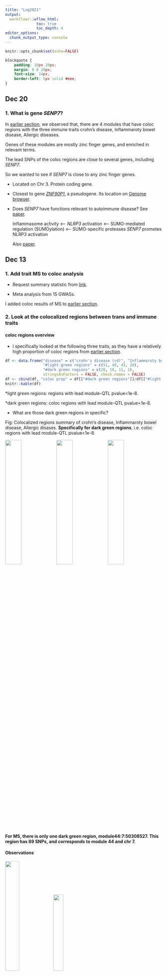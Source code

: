 ```yaml
---
title: "Log2021"
output:
  workflowr::wflow_html:
              toc: true
              toc_depth: 4
editor_options:
  chunk_output_type: console
---
```


```r
knitr::opts_chunk$set(echo=FALSE)
```

```css
blockquote {
    padding: 10px 20px;
    margin: 0 0 20px;
    font-size: 14px;
    border-left: 5px solid #eee;
}
```

## Dec 20

### 1. What is gene *SENP7*?{#what_is_gene_SENP7}

In [earlier section](#coloc-region-between-module-and-immune-trait), we observed that, there are 4 modules that have coloc regions with the three immune traits crohn's disease, Inflammaroty bowel disease, Allergic diseases.

Genes of these modules are mostly zinc finger genes, and enriched in relevant terms.

The lead SNPs of the coloc regions are close to several genes, including *SENP7*.

So we wanted to see if *SENP7* is close to any zinc finger genes.

-   Located on Chr 3. Protein coding gene.

-   Closest to gene [*ZNF90P1*](https://www.ncbi.nlm.nih.gov/gene/?term=ZNF90P1), a pseudogene. Its location on [Genome browser](https://genome.ucsc.edu/cgi-bin/hgTracks?db=hg19&lastVirtModeType=default&lastVirtModeExtraState=&virtModeType=default&virtMode=0&nonVirtPosition=&position=chr3%3A101043118%2D101232085&hgsid=1242828115_b2ZR5XmJBYJAa0EEIja9ez9peZeK).

-   Does *SENP7* have functions relevant to autoimmune disease? See [paper](https://www.nature.com/articles/s41467-018-05321-2).

    Inflammasome activity \<-- *NLRP3* activation \<-- SUMO-mediated regulation (SUMOylation) \<-- SUMO-specific proteases *SENP7* promotes NLRP3 activation

    Also [paper](https://www.cell.com/cell-reports/pdf/S2211-1247(19)31499-8.pdf).

## Dec 13

### 1. Add trait MS to coloc analysis

-   Request summary statistic from [link](https://imsgc.net/).

-   Meta analysis from 15 GWASs.

I added coloc results of MS to [earlier section](#Proportion-of-colocalized-regions-for-immune-traits).

### 2. Look at the colocalized regions between trans and immune traits {#coloc-region-between-module-and-immune-trait}

#### coloc regions overview

-   I specifically looked at the following three traits, as they have a relatively high proportion of coloc regions from [earlier section](#Proportion-of-colocalized-regions-for-immune-traits).

```r
df <- data.frame("disease" = c("crohn's disease (cd)", "Inflammaroty bowel disease (ibd)", "Allergy", "MS"),
                 "#light green regions" = c(51, 48, 43, 20),
                 "#dark green regions" = c(20, 18, 11, 1),
                 stringsAsFactors = FALSE, check.names = FALSE)
df <- cbind(df, "coloc prop" = df[["#dark green regions"]]/df[["#light green regions"]] )
knitr::kable(df)
```


\*light green regions: regions with lead module-QTL pvalue\<1e-8.

\*dark green regions: coloc regions with lead module-QTL pvalue\<1e-8.

-   What are those dark green regions in specific?

Fig: Colocalized regions summary of crohn's disease, Inflammaroty bowel disease, Allergic disases. **Specifically for dark green regions**, i.e. coloc regions with lead module-QTL pvalue\<1e-8.

![](asset/1213_cd.coloc.Pval.region.summary.png){width="32%"} ![](asset/1213_ibd.coloc.Pval.region.summary.png){width="32%"} ![](asset/1213_Allergy.coloc.Pval.region.summary.png){width="32%"}

**For MS, there is only one dark green region, module44:7:50308527. This region has 69 SNPs, and corresponds to module 44 and chr 7.**


#### Observations

![](asset/1213_cd_ibd_Allergy_coloc_info.png){width="30%"} ![](asset/1213_cd_ibd_Allergy_coloc_region_overlap.png){width="25%"}

-   These three traits share very similar coloc regions.

    See the above venn diagram. The coloc regions of three traits are largely overlapped.

```r
df <- data.frame("module" = paste0("module", c(25, 51, 153, 156, 44)),
                 "#Genes" = c(123, 61, 15, 13, 70),
                 "Enrichment" = c("some genes are ZNF* genes", "almost all genes are ZNF* genes", "no genes are ZNF* genes", "12 genes are ZNF* genes", "no genes are ZNF* genes"),
                 stringsAsFactors = FALSE, check.names = FALSE)
knitr::kable(df)
```

(Note: I added module44 on the above table, but not for the below module enrichment.)

-   Module enrichment, relevant to immune?

    -   See [enrichment results here](https://biit.cs.ut.ee/gplink/l/VQIAZG_ZQT).

    -   See [g:profiler enrichment overview](asset/1213_cd_ibd_Allergy_coloc_module_enrich.png).

    -   See [g:profiler enrichment query file](asset/1213_cd_ibd_Allergy_coloc_module_gprofiler_query.txt).

    -   See [David enrichment query file and gene descriptions](asset/1213_cd_ibd_Allergy_coloc_module_david_query.xlsx).

    **Question: These four modules contain many zinc finger genes.**
    
    - **For MS, module 44's contained genes and enrichment result see [here](https://biit.cs.ut.ee/gplink/l/t6CyzBjcS9).**


-   SNP variants

    -   cis-genes?

    For the 20 lead SNPs, they are, Intron Variant of gene *SENP7*, *IMPG2*, *CEP97*, Non Coding Transcript Variant/2KB Upstream Variant of gene *SENP7*, or 500B Downstream Variant of gene *FAM172BP*.
    
    - **For MS, cis- genes?**
    
      The lead SNP of region module44:7:50308527 is close to gene [*IKZF1*](https://genome.ucsc.edu/cgi-bin/hgTracks?db=hg19&lastVirtModeType=default&lastVirtModeExtraState=&virtModeType=default&virtMode=0&nonVirtPosition=&position=chr7%3A50295000%2D50472798&hgsid=1260587557_latSAw7QoV0gBDVTJRA2kKabpth8).


## Nov 29, Dec 06

### 0. out 130 regions, % of colocalization

I updated it to [earlier section](#coloc-between-cis--and-trans--signals) -> `Observations` -> `Distribution of coloc regions`.

### 1. Other blood related traits: immune diseases

Traits refer to [Paper](https://genomebiology.biomedcentral.com/articles/10.1186/s13059-021-02334-x#MOESM1).

72 GWAS of immune-related and non-immune traits.

> We compiled a set of 72 well-powered GWAS, including 14 for autoimmune diseases (11 unique disease types), 36 blood traits, and 22 other traits (Additional File 1: Table S4),

> 72 publicly available GWAS summary statistics for 11 autoimmune diseases (14 studies).

#### 14 autoimmune diseases overview

See [file](../docs/asset/1129_72_traits_GWAS.xlsx).

-   There are 14 studies (datasets) for 11 immune diseases.

-   For two studies (MS, ApD), the summary stat is only available upon request. (Update: we have requested sum stat for MS and added its coloc results here.)

-   For one study (sle), the previous dataset is no longer available. So I downloaded the updated version (meta- v.s. EUR-).

-   **Many studies meta-analyze multiple datasets**

    -   Use meta sum stat for coloc?
    -   Use meta sample sizes of cases and controls?

#### coloc proportion {#Proportion-of-colocalized-regions-for-immune-traits}

The following figure is similar to [earlier section](#Proportion-of-colocalized-regions-for-29-blood-related-UKBB-traits), which gives regions and proportions of coloc regions.

```r
knitr::include_graphics(c("asset/1129_all.traits.coloc.region.summary.png"), error = FALSE)
```

For a specific trait, the coloc regions' summary and visualization are in folder `/scratch/midway2/liliw1/coloc/pmid*_*/plot`.

#### Observations

-   These 11 immune diseases generally have less blue regions (GWAS regions with minimum QTL $p>10^{-5}$).

-   Also less green regions (regions with very small module-QTL pvalues).

-   Also lower proportion of coloc regions, out of blue and green regions. 8 diseases have 0 coloc regions.

-   Due to meta-analysis? Cell type complexity?

### 2. MR under assumption of $\text{var}{\beta}$ (on slack)

#### Procedure

For MR R package and code tutorial, see [earlier section](#Mendelian-Randomization-MR-among-SNPs-module-trait).

Basically, we will need $\beta$, $\text{se}({\beta})$ for both module-QTLs and GWAS-QTLs. However, we don't have estiamted $\beta$ for module-QTLs. What we have is just $p$.

Therefore, on slack, assumptions to make TwoSampleMR work,

-   (Strong assumption) set $\beta=z$, $\text{se}({\beta})=1$.

-   (Strong assumption) Since we only have $p$, we will only have absolute zscores. So one way to deal with this is to assume $\beta_{SNP-module}$ and $\beta_{SNP-GWAS}$ have the same sign (+), so that we only consider the consistency of effect magnitude.

-   We look at each trans-eQTL region separately, rather than combine all trans-eQTL regions for a module, as what we do here is "like mediation analysis, SNP affect trait through this gene module", "rather than to infer if the module is causal for the trait, the causality between module and trait".

#### Results

Here I take trait 30090 (platelet crit) for an example.

MR result in figure `pheno30090.region.mr.png`.

#### Observations

-   $\beta_{SNP-module}$ is much larger than $\beta_{SNP-GWAS}$.

-   Insufficient (1) or only a few (mostly 2, a few 3) independent SNPs (IV) used for MR, as we consider one region each time and the region is quite short (100k).

## Nov 23

### 1. Are the dark green signals eQTLGen signals?

#### Procedure

-   Check those dark green signals (colocalized regions): region lead SNP's module-QTL $p<10^{-8}$, $\text{PP4} > 0.75$, and $\text{#SNPs in region} \ge 5$.

-   eQTLGen SNPs, cis- & trans- signals.

#### Observations

-   trans-

    #all regions for all traits: 551 .\
    #unique regions: 105 .\
    #unique lead SNPs: 74 .\
    Out of 74 unique lead SNPs, 9 are included in eQTLGen trans- SNPs.\
    Out of 9 SNPs, 9 are eQTLGen trans- signals.

-   cis-

    #all regions for all traits: 551 .\
    #unique regions: 105 .\
    #unique lead SNPs: 74 .\
    Out of 74 unique lead SNPs, 65 are included in eQTLGen cis- SNPs.\
    Out of 65 SNPs, 61 are eQTLGen cis- signals.\

-   trans- & cis-

    Out of 74 unique lead SNPs, 65 are included in eQTLGen SNPs.\
    Out of 65 SNPs, 63 are eQTLGen cis- or trans- signals.

### 2. Look at module 15

We wanted to look at module15, because in [earlier section](#Enrichment-of-colocalized-regions), we found that module15 correspond to multiple regions extensively colocalized with multiple ukbb traits, but we didn't find any enrichment of the genes in module15.

-   coloc region & traits

    See [file](../data/module15.coloc.traits.txt) for detailed traits and regions.

```r
df <- read.delim("./data/module15.coloc.traits.snp.summary.txt",
                 row.names = NULL, check.names = FALSE)
knitr::kable(df[, !colnames(df) %in% c("Module", "Chr", "Pos")],
             caption = "The colocalization between the module and traits are from the following regions (marked by lead SNPs):")
```

```r
df <- read.delim("./data/module15.coloc.traits.txt",
                 row.names = NULL, check.names = FALSE)
knitr::kable(table(df[!duplicated(df$Phenocode), "GWAS Group"]),
             col.names = c("GWAS Group", "#traits"),
             caption = "The coloc traits are from the follwing trait groups, mostly `Red blood cells`. (bc we have more Red blood cells traits?)")
```

-   module15

    191 genes. [Enrichment in g:profiler](https://biit.cs.ut.ee/gplink/l/4H3dKiAaRm)

??? genes: number, enrichment in David

### 3. Look at module 4

We wanted to look at module4, because in [earlier section](#Enrichment-of-colocalized-regions), we found that module4 correspond to multiple regions extensively colocalized with multiple ukbb traits.

-   coloc region & traits

    See [file](../data/module4.coloc.traits.txt) for detailed traits and regions.

```r
df <- read.delim("./data/module4.coloc.traits.snp.summary.txt",
                 row.names = NULL, check.names = FALSE)
knitr::kable(df[, !colnames(df) %in% c("Module", "Chr", "Pos")],
             caption = "The colocalization between the module and traits are from the following regions (marked by lead SNPs):")
```

```r
df <- read.delim("./data/module4.coloc.traits.txt",
                 row.names = NULL, check.names = FALSE)

knitr::kable(table(df[!duplicated(df$Phenocode), "GWAS Group"]),
             col.names = c("GWAS Group", "#traits"),
             caption = "The coloc traits are from the follwing trait groups, mostly `Red blood cells`")
```

### 4. coloc between cis- and trans- signals {#coloc-between-cis--and-trans--signals}

#### Procedure

-   130 regions, based on module-QTLs. With region lead SNP's module-QTL $p<10^{-8}$ and with at least one cis- gene.

-   I will test colocalization between module and a gene, if the genes' 500k flanking region have (>5) overlapped SNPs with the module region.

-   Update the region by the overlapped SNPs of both module-QTLs and gene eQTLs.

-   Exclude the region if the minimum eQTL $p>10^{-5}$.

#### Basics

130 regions. With region lead SNP's module-QTL $p<10^{-8}$ and with at least one cis- gene.

```r
knitr::include_graphics(c("asset/1123_region.cis.gene.png"), error = FALSE)
```

#### Observations

-   As a result, there are 429 (region, module, gene) sets remained.

-   Out of which, 89 regions are colocalized (PP.H4.abf > 0.75).

-   Distribution of coloc regions

```r
knitr::include_graphics(c("asset/1123_cis_coloc.region.summary.png"), error = FALSE)
```

```r
knitr::include_graphics(c("asset/1123_fig_bar_prop_cis.png"), error = FALSE)
```

**Note**: Here there are 120 regions instead of 130 regions, because I excluded the cis- gene regions with $min(p)>10^{-5}$ before I do the coloc.

-   Colocalized region visualization

![](asset/1123_1.reg.module25:3:101011537.gene.SENP7.reg.coloc.png){width="45%"} ![](asset/1123_2.reg.module66:12:54685880.gene.NFE2.reg.coloc.png){width="45%"}

## Nov 15

### 1. Proportion of colocalized regions for 29 blood related UKBB traits {#Proportion-of-colocalized-regions-for-29-blood-related-UKBB-traits}

#### Procedure

-   Aim: to see how many regions have shared signals for both trait and module. (PP4 > 0.75)

-   I consider two types of regions:

    1.  One type as stated at last week. Based on module-QTLs and GWAS-QTLs with $p<10^{-5}$.
    2.  Among the above regions, only use regions whose lead SNPs are module-QTLs signals. (Note, here I used the threshold $p<10^{-8}$, as I don't have module-signals based on empirical null FDR correction yet.)

-   Colocalized regions

    Defined as regions with $\text{PP4} > 0.75$ and $\text{#SNPs in region} \ge 5$.

#### Results

```r
knitr::include_graphics(c("asset/1115_all.traits.coloc.region.summary.png"), error = FALSE)
```

-   This figure gives (1) the number of regions at the upper panel, (2) proportion of colocalized regions at the lower panel.

-   Blue is for the frist type of regions. Green is for the second type of reigons, based on module-QTL signals.

-   Dark color is for the colocalized regions, while light color is for the base regions.

### 2. Enrichment of colocalized regions {#enrichment-of-colocalized-regions}

#### Procedure

-   colocalized regions: region lead SNP's module-QTL $p<10^{-8}$, $\text{PP4} > 0.75$, and $\text{#SNPs in region} \ge 5$.

-   Look at the enrichment of these colocalized regions, and the relationship with the corresponding trait.

#### Results

```r
knitr::include_graphics(c("asset/1115_traits.module.coloc.region.png"), error = FALSE)
```

-   The above figure shows, what are the modules that have colocalized regions with a trait.

-   Similar traits should have similar colocalized module patterns.

```r
df <- data.frame("Phenocode" = c(30000, 30140, 30200, 30300),
                 "Trait Abbreviation" = c("WBC", "NEUT", "NEUT_P", "HLSR"),
                 "Trait" = c("White blood cell count", "Neutrophill count", "Neutrophill percentage", "High light scatter reticulocyte count"),
                 "g:Profiler" = c("https://biit.cs.ut.ee/gplink/l/jWgRmfj9SM", "https://biit.cs.ut.ee/gplink/l/Hs8Nsb99QV", "https://biit.cs.ut.ee/gplink/l/NKfAXoO9Sp", "https://biit.cs.ut.ee/gplink/l/VJWuuEEzTF"),
                 stringsAsFactors = FALSE, check.names = FALSE)
knitr::kable(df)
```

-   This table gives the enrichment of the module genes for each trait.

-   "module4" enriched in platelet activation. Many traits among these 29 blood-related traits are colocalized with "module4".

-   Although "module15" is extensively colocalized with many traits, it's not enriched in any pathway.

### 3. Mendelian Randomization (MR) among SNPs, module, trait {#Mendelian-Randomization-MR-among-SNPs-module-trait}

-   Use R package [TwoSampleMR](https://mrcieu.github.io/TwoSampleMR/#installation).

-   **Problem**: no $\beta, \text{se}(\beta)$ for module as exposure. Exposure file requirements see [here](https://mrcieu.github.io/TwoSampleMR/articles/exposure.html).

-   Use [SMR](https://www.nature.com/articles/ng.3538#Sec11)? No. As SMR is also $\beta, \text{se}(\beta)$ based. In addition to that, it only uses one SNP as instrument variable.

    -   SMR only uses one SNP as instrument variable. "top associated cis-eQTL".
    -   Distinguishing pleiotropy from linkage; test for pleiotropic association.

-   How people do MR? [Paper-Yanyu](https://www.medrxiv.org/content/10.1101/2021.06.01.21258159v1.full-text)

    1.  the instrument variants were selected using LD clumping function (ld_clump) in the R package ieugwasr

> We used the EUR super-population in 1000 Genomes data (1000 Genomes Project Consortium, 2015) as the LD reference panel and the data was downloaded from <http://fileserve.mrcieu.ac.uk/ld/1kg.v3.tgz>. The LD clumping parameters were clump_kb = 10000 and clump_r2 = 0.001. The p-value parameter (clump_p) in the LD clumping was 10−5 for IDP GWAS and 5 × 10−8 for phenotype GWAS, which gave approximately independent and significant variant instruments.

2.  The MR analysis was performed using the R package TwoSampleMR

> reported the MR results using three MR methods: i) inverse variance weighted MR (Burgess et al., 2013); ii) median-based estimator: weighted median (Bowden et al., 2016); iii) MR Egger analysis (Bowden et al., 2015), which corresponds to mr_ivw, mr_weighted_median, and mr_egger_regression in TwoSampleMR.

3.  further reported a meta-analyzed p-value summarizing the results of the three MR tests being performed

> The meta-analysis is based on an extension of ACAT method (Liu et al., 2019) that takes into account the direction of the effects.

## Nov 08

### Some statistics

-   Out of 6,203,169 SNPs in DGN, 6,133,791 (\~98.88%) are also included in UKBB GWAS SNPs, 69,378 snps are missed.

-   ~~Among 6,133,791 overlapped SNPs, 5,753,809 (\~93.81%) are [`high_quality`](https://pan.ukbb.broadinstitute.org/docs/per-phenotype-files) variants.~~

### coloc procedure

-   To do coloc, I compare the pvalues of SNPs within a specific region from each module in DGN and a GWAS trait.

    -   For DGN, I use the pvalues from the procedure where I didn't filter genes based on mappability. There are 166 modules.

    -   For GWAS, I use the summary statistics of EUR population.

-   Define Regions

    I define coloc regions based on DGN pvalues. For a module, I first sort the pvalues and pick the SNP with the smallest p. Then collect the SNPs in flanking regions within **100kb**. These SNPs consist of the first region. Then use the second smallest p and define a second region out of the remaining SNPs. I only consider the regions within which at least one SNP has \*\* $p<1e-5$ \*\*.

-   SNP filtering

    Based on the above preliminary regions, I updated the regions based on the following criterias:

    -   Remove SNPs not included in GWAS.
    -   Remove SNPs without rsid.
    -   Remove SNPs with low_confidence, no high_quality.
    -   Remove duplicated SNPs.
    -   Remove the regions within which all SNPs have GWAS \*\* $p>1e-5$ \*\*.
    -   Remove SNPs with GWAS $se(\beta)=0$, for `coloc` purpose.

-   Do coloc

    -   Use the simple coloc, `coloc.abf`.
    -   A region with **PP4 > 0.75** is defined as being colocalized.

### Results

1.  Trait v.s. #regions v.s. #coloc regions

```r
df <- data.frame("UKBB trait id" = c(30080, 30090, 30100),
                 "Trait" = c("Platelet count", "Platelet crit", "Mean platelet volume"),
                 "#regions" = c(508, 506, 560),
                 "#coloc regions" = c(54, 85, 35),
                 stringsAsFactors = FALSE, check.names = FALSE)
knitr::kable(df)
```

2.  #SNPs in colocalized regions

```r
knitr::include_graphics(c("asset/1108_coloc.region.summary.png"), error = FALSE)
```

```r
knitr::include_graphics(c("asset/1108_pheno30090.coloc.region.summary.png"), error = FALSE)
```

```r
knitr::include_graphics(c("asset/1108_pheno30100.coloc.region.summary.png"), error = FALSE)
```

3.  Colocalized region visualization by [`locuscomparer`](https://github.com/boxiangliu/locuscomparer)

```r
knitr::include_graphics(c("asset/1108_pheno30080.module102:7:50427982.reg.coloc.png"), error = FALSE)
```

4.  [29 UKBB blood traits](https://www.biorxiv.org/content/10.1101/2021.04.07.438882v1.full)

> For our study, we examined 29 blood trait GWASs in the UK Biobank, including traits from platelets, red blood cells, white blood cells and reticulocytes (Table S1A).

## Nov 01

### Colocalization

#### enloc

[Paper](https://journals.plos.org/plosgenetics/article?id=10.1371/journal.pgen.1006646):

```r
knitr::include_graphics(c("asset/1101_enloc_theory.png"), error = FALSE)
```

[Code tutorial](https://github.com/xqwen/fastenloc/tree/master/tutorial):

```r
knitr::include_graphics(c("asset/1101_enloc_code_pipeline.png"), error = FALSE)
```

-   Need to provide "expression file" for the first fine-mapping. But we don't have this file in the case of a module being the "expression trait".

-   DAP can be applied to each LD block independently. [independent LD block](https://academic.oup.com/bioinformatics/article/32/2/283/1743626) provided a working recipe to segment the full genome based on the population-specific LD structures.

-   Example of using enloc for colocalization: [GTEx 2020](https://www.ncbi.nlm.nih.gov/pmc/articles/PMC7737656/). Used for "cis-QTL-GWAS colocalization: ENLOC."

```r
GTEx_enloc = "> To identify target genes and GWAS loci of interest, we performed cis colocalization analysis on 87 GWAS traits across 49 tissues. After extensive comparison of colocalization methods, we chose ENLOC [32] as our primary approach. The main factors leading to this decision were the need to account for allelic heterogeneity in expression/splicing traits (Fig. 2, fig. S10), and the high sensitivity of the methods to the prior on the enrichment of GWAS probability of causality given the cis-e/sQTL’s posterior inclusion probability (PIP).

> In short, ENLOC yields regional colocalization probabilities (rcp) for (GWAS region, trait, tissue, gene) or (GWAS region, trait, tissue, intron) tuples

> First, for protein-coding and lincRNA genes in the cis-eQTL analysis, the expression levels and genotypes in the cis-window were processed with DAPG [112].

We used individuals of European ancestry in the GTEx study and variants with MAF > 0.01 to generate eVariant enrichment estimates and variants’ posterior inclusion probabilities (PIP). The main motivation in using individuals of European ancestry was to match the LD structure as closely as possible to the ones from the GWAS studies (mostly European-based). Expression levels were corrected by the same covariates as in the main eVariant analysis.

Second, the imputed GWAS summary statistics were split into approximately LD-independent regions [46], with each region defining a GWAS locus. Lastly, ENLOC was run for all cis-eVariant regions and overlapping GWAS loci for each trait, yielding colocalization results for 12,662,634 (tissue, gene, GWAS locus, trait) tuples.


1. prepare probabilistic eQTL annotations generated from software package DAP-G.

DAP works well for small genomic regions harboring a handful of QTNs. This is typically the case in molecular QTL mapping, where candidate loci usually span no more than 2 Mb. When there are more QTNs (e.g., > 5) in a locus, the adaptive DAP exploration with high precision may become time consuming. In applications of GWAS, we essentially consider a single locus that spans the whole genome, and for a single trait, the number of independent association signals may range from hundreds to thousands.

fine-map cis-eQTLs.
"
```

#### coloc

[Paper-coloc single](https://journals.plos.org/plosgenetics/article?id=10.1371/journal.pgen.1004383), [Paper-coloc multiple](https://journals.plos.org/plosgenetics/article?id=10.1371/journal.pgen.1009440):

```r
knitr::include_graphics(c("asset/1101_coloc_theory.png"), error = FALSE)
```

[Code tutorial](https://chr1swallace.github.io/coloc/):

First, segment the whole genome. Then fine-map each traits by [`susieR`](https://stephenslab.github.io/susieR/articles/index.html), better than `coloc.abf` as it allows multiple causal variants. Finally, coloc.

```r
knitr::include_graphics(c("asset/1101_coloc_code_workflow.png"), error = FALSE)
```

-   Determine LD block? Independent LD block + small GWAS pvalue loci + small module pvalue loci

-   Example of using coloc for colocalization:

    -   [Mu & Li](https://genomebiology.biomedcentral.com/articles/10.1186/s13059-021-02334-x#Sec11)): `coloc` + default prior.
    -   [GTEx 2020](https://www.ncbi.nlm.nih.gov/pmc/articles/PMC7737656/): Used for "Colocalization of cis- and trans-QTLs.", `coloc` + default prior. In addition, used for "Colocalization of neutrophil ieQTLs and GWAS traits": `coloc` + `enloc` prior.

#### Ref

## Oct 25

### Pan UKBB website

See website [here](https://pan.ukbb.broadinstitute.org/).

Files website [here](https://pan.ukbb.broadinstitute.org/docs/technical-overview).

-   SNPs: 28,987,534 variants
-   Trait:
-   Population? meta? for ($\beta, \text{se}, p, \text{low_confidence}$)

#### Trait

-   `category`: A categorization of the phenotype

blood related traits:

1.  "Biological samples > Assay results > Blood assays > Blood count"

e.g. Platelet count, Monocyte percentage, el al

2.  "Biological samples > Assay results > Blood assays > Blood biochemistry"

e.g. HDL cholesterol, Rheumatoid factor, et al

3.  "UK Biobank Assessment Centre > Physical measures > Blood pressure"

4.  "Chapter III Diseases of the blood and blood-forming organs and certain disorders involving the immune mechanism ..."

e.g. anaemias, D57 Sickle-cell disorders, el al

-   `pheno_sex`: Use which one? "both_sexes", "females", "males"

-   `modifier`: `irnt` or `raw`?

#### Variants filtering

> summary statistics with low-confidence statistics removed and only considering high-quality variants.

-   `af`: allele frequency
-   `low_confidence`: criteria about allele count; includes some (non-exhaustive) basic quality control filters.
-   `high_quality`: A boolean corresponding to a high-quality variant based on these filters ... on "Files website".

## October 07, October 18

### MSigDB gene modules, incorporated with DGN genes

MSigDB hallmark gene sets have 50 clusters, consisting of 4383 genes. 3276 genes are included in 12132 DGN genes (without removing cross-mappable genes).

Run Trans-PCO on the MSigDB hallmark gene sets.

#### pvalues' distribution - qqplot

Marked modules with significant signals by eye. See figure [here](asset/1007_MSigDB_p_distribution.png).

#### Signals under empirical FDR

1.  signals summary, under FDR 0.05, 0.1

```r
df <- data.frame("FDR level" = c(0.05, 0.1),
                 "#signals" = c(808, 965),
                 "#unique signals" = c(321, 411),
                 "#independent signals" = c(23, 42),
                 stringsAsFactors = FALSE, check.names = FALSE)
knitr::kable(df)
```

cross-mapped genes in 50 gene sets? already removed cross-mapped reads?

2.  module (with annotation, size) v.s. chromosome signals

```r
knitr::include_graphics(c("asset/1018-num_signals_module_vs_chr_.png"), error = FALSE)
```

### STRING PPI interaction network, clustered by hierarchical clustering.

Out of 12132 DGN genes, 11911 genes in the data included in STRING PPI network. As a result of hierarchical clustering, 11911 genes consist of 198 modules, with module size ranging from 210 \~ 26.

Run Trans-PCO on these modules.

#### pvalues' distribution - qqplot

A selected set of modules.

Marked modules with significant signals by eye. See figure [here]().

### DGN_no_filter_on_mappability

Without removing genes with mappability issues.

#### pvalues' distribution - qqplot

## October 04

### Molecular Signatures Database

The [MSigDB](http://www.gsea-msigdb.org/gsea/msigdb/index.jsp) gene sets are divided into [9 major collections](http://www.gsea-msigdb.org/gsea/msigdb/collections.jsp): the hallmark gene sets, and C1 - C8 gene sets.

### Hallmark gene sets

> What? Hallmark gene sets summarize and represent specific well-defined biological states or processes and display coherent expression.

> How? These gene sets were generated by a computational methodology based on identifying gene set overlaps and retaining genes that display coordinate expression.

```r
knitr::include_graphics(c("asset/1004_hallmark_pipeline.jpeg"), error = FALSE)
```

See [paper here](https://www.ncbi.nlm.nih.gov/pmc/articles/PMC4707969/).

> pros? The hallmarks reduce noise and redundancy of the original overlapping gene sets, from which a hallmark is derived ('founder' sets).

Initial release. 50 hallmark gene sets. Comprise 4,022 original overlapping gene sets from 8,380 v4.0 MSigDB gene sets of collections C1 through C6.

```r
knitr::include_graphics(c("asset/1004_geneSet_size_h.all.v7.4.symbols.gmt.png"), error = FALSE)
```

Summary of the hallmark gene sets: name, process category, description, number of founder sets and number of genes it contains. [Table.](https://www.ncbi.nlm.nih.gov/pmc/articles/PMC4707969/table/T1/?report=objectonly)

```r
knitr::include_graphics(c("asset/1004_geneSet_overlap_h.all.v7.4.symbols.gmt.png"), error = FALSE)
```

## September 30

### STRING PPI networks + Hierarchical clustering

Question: Do the clusters make sense? Are the large clusters too loose or the small clusters too tight?

-   Large clusters too loose such that can be separated to a few smaller cluster?

I looked at the top two largest clusters: Module 1 with 214 genes, and Module 2 with 188 genes.

```r
knitr::include_graphics(c("asset/0930_stringPPI_large_module.png"), error = FALSE)
```

-   Small clusters too tight such that can be merged into less bigger cluster?

I looked at the last three smallest clusters: Module 194, 193, 192, with 23, 26, 26 genes, correspondingly.

```r
knitr::include_graphics(c("asset/0930_stringPPI_small_module.png"), error = FALSE)
```

## Septermber 23

### STRING PPI networks

#### Data

-   Protein network data downloaded from [here](https://www.string-db.org/cgi/download?sessionId=b0t6ChKtUCa8).

-   Out of 12132 DGN genes, 11911 genes in the data included in STRING network, with 3076398 edges.

#### Clustering

A [paper](https://academic.oup.com/bioinformatics/article/30/10/1343/266738) reviews [a list of PPI networks clustering methods](https://academic.oup.com/view-large/86243930).

> Clustering approaches to PPI networks can be broadly categorized as **topology-free** and **graph-based** ones. Topology-free approaches use traditional clustering techniques using notions of distance between proteins that do not take into account the topology of the network. Graph-based clustering approaches consider instead the topology of the network, and usually rely on specialized clustering techniques.

1.  MCODE & MCL

    Too many genes for MCODE, I waited 1h and there was no result coming out.

2.  Hierarchical clustering from clustermaker & R

    Hierarchical clustering in the Cytoscape plug-in, clustermaker, can't handle so many genes. So I tried to do hierarchical clustering in R.

    Specifically, I used the "PPI scores" between two genes as the similary measurement for computing distances. Those gene pairs without edges (no PPI interaction) have 0 scores and 1 distance. Genes with itself have 1 scores and 0 distance (diagonals of distance matrix). Then I used the `hclust` in R to construct the hierarchical tree, and the dynamic tree cut `cutreeDynamic` for branch cutting, as used in WGCNA.

    As a result, 11911 genes consist of 198 modules, with module size ranging from 210 \~ 26.

### HumanBase predicted tissue-specific interactions

#### Data

-   Blood tissue interactions downloaded from [here](https://hb.flatironinstitute.org/download).

#### Clustering

1.  functional module detection

2.  MCODE (graph-based clustering, since only have edge info)

## September 02, September 07, September 10

### Pre-filter cross-map genes before grouping genes into modules

Out of 10461 genes, (after filtering based on meta info, protain and lincRNA, low mappability), do additional gene filtering if genes have too many cross-map genes (e.g. use 1K as the threshold). 4314 genes are removed.

As a result, 6147 genes are remained and are grouped in 95 modules.

### Computation time

#### Problem

Last time, we ran into the problem that it is computational unfeasible if we want to run PCO without removing cross mappable genes in the previous step. See the illustration in the following figure.

There are two main steps that need long computational time. (1) For each SNP, remove genes from the module that are cross mappable with cis- genes of the SNP. (2) In this case, we would have module containing different genes for SNPs with different cis- genes, thus different $\Sigma$ and $\Sigma^O$. Therefore, tremendously increase the computational time.

#### Try solution 1: filtering SNPs instead

One of the possible solutions we mentioned is, instead of filtering genes for each SNP, we can try filtering SNPs and keeping the module unchanged. That being said, if a SNP has cis- genes cross mappable with any genes in the module, then this SNP is removed from the following PCO analysis.

In this way, there are two advantages. First, it's faster to filter SNPs than genes. Second, we will have same module for all remained SNPs, thus same $\Sigma$ and $\Sigma^O$.

So, next I check how many SNPs will be left after this filtering step.

```r
knitr::include_graphics(c("asset/0907_SNP_remain.png"), error = FALSE)
```

We can see, if we filter SNPs instead, over half of the genome will be removed from the p-value analysis. We could miss a lot of signals.

### Keep cross mappable genes in the filtering step

1.  Genes and modules containing cross mappable genes

+----------------------+-----------------------+
| All genes:           | 13634                 |
+----------------------+-----------------------+
| With meta:           | 12585                 |
+----------------------+-----------------------+
| Final use:           | 10461                 |
+----------------------+-----------------------+
| All removed:         | 3173                  |
+----------------------+-----------------------+
| including:           | -   meta: 1049        |
|                      | -   auto: 1           |
|                      | -   prote&linc: 453   |
|                      | -   low_map: 1798     |
|                      | -   cross_map: 0      |
+----------------------+-----------------------+
| Number of modules:   | 158                   |
+----------------------+-----------------------+

```r
knitr::include_graphics(c("asset/0902_plot_module_size.png", "asset/0902_plot_module_size_cross_within_module.png"), error = FALSE)
```

![](asset/0902_plot_module_size.png){width="30%"}![](asset/0902_plot_module_size_cross_within_module.png){width="30%"}

Figure. Module v.s. #Genes. Bar height for module size. Red/blue bar for #cross mappable genes for each module. Left for genes cross mappable with any genes. Right for genes cross mappable with genes within the same module.

2.  Run PCO with cross mappable genes

```r
knitr::include_graphics(c("asset/0902_PCO_keep_crossmap.jpeg"), error = FALSE)
```

Problem: Computational infeasible

-   In phase 1, for each SNP, filter out genes within the module that are cross mappable with any of its cis- genes. Not fast, as need to search pairs of (cis- gene, module gene) in the cross-mappability file with 23,727,385 cross-mappable gene pairs.

The code I use,

```r
if_cross <- sapply(cis_Genes[1:10], function(x){
  colSums(matrix(outer(x, module_Geneid, FUN = "paste", sep=";") %in% cross_map$V4 |
                   t(outer(module_Geneid, x, FUN = "paste", sep=";")) %in% cross_map$V4, ncol = length(module_Geneid)) ) == 0
} )
```

Time elapsed,

```r
knitr::include_graphics(c("asset/0902_time_cross_map.png"), error = FALSE)
```

```r
require(ggplot2)

Time = rep(NA, 10); Time[c(1, 2, 5, 10)] = c(3.551, 8.543, 22.114, 45.454)
df_time = data.frame("num_of_SNP" = c(1, 2, 5, 10),
                     "time" = c(3.551, 8.543, 22.114, 45.454),
                     check.names = FALSE, stringsAsFactors = FALSE)
ggplot(df_time, aes(x = num_of_SNP, y = time)) + 
  geom_point() +
  geom_line(linetype = "dashed") +
  labs(x = "Number of SNP", y = "time(s)" ) +
  theme_bw() + xlim(0, 10)
```

-   In phase 2, each SNP could correspond to modules with different gene combinations, thus diff. $\Sigma$ for with-in module correlation and $\Sigma^0$, which is the estimated correlation of six tests involved in PCO using 2000 simulations. Thus, computing $\Sigma^0$ for each SNP should take a long time.

## July 08

### How expression PCs affect the signals?

The following table gives the number of unique signals under various FDR levels for DGN regressing out expression PC as covariates ("DGN_wo_expPC") and keeping expression PCs ("DGN_with_expPC").

```r
df <- data.frame("FDR level" = c(0.05, 0.1),
                 "DGN_wo_expPC" = c(313, 512),
                 "DGN_wo_expPC_maxp" = as.character(c(1.9e-08, 6.5e-08)),
                 "DGN_with_expPC" = c(169, 225),
                 "DGN_with_expPC_maxp" = as.character(c(4.0e-09, 2.0e-08)),
                 "overlap" = c(125, 167),
                 "#*" = c(218, 303),
                 stringsAsFactors = FALSE, check.names = FALSE)
knitr::kable(df)
```

### Correlation between meta-ed gene zscores from eQTLGen

Check document [here](asset/0708-Correlation%20between%20meta-ed%20gene%20zscores%20from%20eQTLGen.pdf).

## July 06

### How Sigma $\hat{\Sigma}_{DGN_exp}$ and $\hat{\Sigma}_{nullz}$ affect PCO pvalues for DGN?

I inspected three modules. Check [here](asset/0706_Sigma_effect_on_PCO.pdf) for the comparison.

For individual and clearer figures, check [here](asset/0706_qqplot.effect.of.Sigma.on.PCO.pvalue.module1.png), [here](asset/0706_effect.of.Sigma.on.PCO.pvalue.module1.origp.png), [here](asset/0706_qqplot.effect.of.Sigma.on.PCO.pvalue.module20.png), [here](asset/0706_effect.of.Sigma.on.PCO.pvalue.module1.log10.png), [here](asset/0706_effect.of.Sigma.on.PCO.pvalue.module20.origp.png), [here](asset/0706_qqplot.effect.of.Sigma.on.PCO.pvalue.module73.png), [here](asset/0706_effect.of.Sigma.on.PCO.pvalue.module20.log10.png), [here](asset/0706_effect.of.Sigma.on.PCO.pvalue.module73.origp.png), [here](asset/0706_effect.of.Sigma.on.PCO.pvalue.module73.log10.png).

## June 29

### "Try using zscores to build sigma, plot of number of SNPs with low zscores"

1.  plot of number of SNPs with low zscores

In this section, I am going to check how the estimated Sigma $\hat{\Sigma}_{K}$ (correlation matrix of zscores/residule expression across genes) can affect PCO's pvalues. Use eQTLGen zscores. Consider two $\hat{\Sigma}$'s. (1) $\hat{\Sigma}_{DGN}$, computed by $cor(\tilde{Y}_{n \times K}^{DGN})$, where $\tilde{Y}$ is the residual expression data from DGN, n is sample size, K is gene module size. (2) $\hat{\Sigma}_{nullz}$, computed by $cor(\tilde{Z}_{m \times K}^{eQTLGen})$, where z is genome-wide independent null zscores from eQTLGen, m is the number of null SNPs (m is in fact much less than genome-wide, but should be sufficient?).

Since for each null SNP, we should have its zscores on all genes (or at least all genes in the module we consider), but eQTLGen doesn't provide zscores for all genome-wide SNPs (only disease-related variants for trans-eQTLs and close-to-gene variants for cis-eQTLs). Therefore, I will first extract the common SNPs for each module. Main steps include:

-   Combine the zscores of all the significant/non-significant gene-SNP pairs in both eQTLGen cis-eQTL and trans-eQTL results.

-   For each module, extract the common SNPs that have zscores available for all genes in the module.

-   For each module, further extract the common SNPs that are "NULL SNPs". A snp for a module is defined as a "null snp" if its z-scores for all genes in this module are below some z-score cutoff (i.e. all z-scores are small z's").

-   Among these common null SNPs, check how many of them are independent. (Use DGN genotype 'plink --indep-pairwise 50 5 0.2' ??? in this case, some SNPs not included in DGN are also considered as "independent. ref panel including all eQTLGen snps?)

```r
knitr::include_graphics(c("asset/0629_num_nullSNP.png"), error = FALSE)
```

Here I explain the above figure. x-axis is for each module (75), y-axis is for number of SNPs under various scenarios that can be used for computing $\hat{\Sigma}_{nullz}$. Color is for various z-scores cutoff for defining "NULL SNPs". The cutoff is pvalue of z. Smaller cutoff, more insignificant z. Point shape is for unique SNPs and independent SNPs. The barplot in the lower panel gives the number of genes in each module.

#### Observations

1.  For larger gene module, the common null SNPs (unique and independent) are fewer.

2.  The average number of the unique null SNPs is \~8000 (under pvalue of z > 0.001). The independent null SNPs is \~4000.

3.  Since we were particularly interested at eQTLGen's module1, (as all eQTLGen trans-variants are significant for module1,) next I will focus on module1. I use the 2282 independent null SNPs (under pvalue of z > 0.001) for module1 to calculate $\hat{\Sigma}_{nullz}(module1)$.

### Build Sigma $\hat{\Sigma}_{DGN}$ and $\hat{\Sigma}_{nullz}$ and check PCO pvalues.

eQTLGen's module1. Run PCO based on two Sigmas, $\hat{\Sigma}_{DGN}$ and $\hat{\Sigma}_{nullz}$ built on 2282 independent null SNPs. Calculate pvalues of 9918 SNPs across chromosomes.

```r
knitr::include_graphics(c("asset/0629_effect.of.Sigma.on.PCO.pvalue.module1.png"), error = FALSE)
```

In the above figure, x-axis is for snp across chromosomes, y-axis is for log(p) for the module1, color is for different $\hat{\Sigma}$, grey dashed line is the Bonferroni pvalue threshold (\~1e-8).

```r
knitr::include_graphics(c("asset/0629_qqplot.effect.of.Sigma.on.PCO.pvalue.module1.png"), error = FALSE)
```

The above figure gives QQ-plot for all pvalues across 22 chr's of module1.

#### Observations

1.  Using $\hat{\Sigma}_{nullz}$ gives larger PCO pvalues, than using $\hat{\Sigma}_{DGN}$. Number of signals decreases. Under Bonferroni pvalue threshold (\~1e-8), when using $\hat{\Sigma}_{nullz}$, there are 790 out of 9918 SNPs are significant, compared to 9794 significant SNPs using $\hat{\Sigma}_{DGN}$.

## June 25

### Replication of eQTLGen results in trans-PCO of eQTLGen summary stats?

I first give some data statistics here.

```r
res = data.frame("Dataset" = c("eQTGen", "eQTGen", "eQTLGen_trans-PCO", "eQTLGen_trans-PCO"),
                 "Method" = c("FDR<0.05", "filter", "qvalue", "Bonferroni"),
                 "#(gene, SNP)/(module, SNP)" = c(59786, 20394, 406729, 55634),
                 "#unique genes/modules" = c(6298, 1857, 75, 74),
                 "unique SNPs" = c(3853, 2469, 9918, 9915),
                 stringsAsFactors = FALSE, check.names = FALSE)
knitr::kable(res)
```

-   The eQTGen's original result [here](https://www.eqtlgen.org/trans-eqtls.html) gives 59786 (gene, trans-eQTL) pairs under FDR $<0.05$, corresponding to 6298 unique genes and 3853 unique SNPs.

-   After some filtering, to make sure the eQTGen trans-eQTLs and genes are included in out trans-PCO result using eQTLGen summary stats. **There are 20394 (gene, trans-eQTL) pairs left, corresponding to 1857 unique genes and 2469 unique SNPs.**

-   Orignal eQTLGen_trans-PCO result (under qvalue FDR correction): 406729 (module, trans-eQTL) pairs, corresponding to all 75 unique modules and 9918 unique SNPs.

-   Under Bonferroni correction (p\<6.721785e-08): **55634, 74, 9915**.

Next, I will check how eQTGen signals are replicated in eQTLGen_trans-PCO results (see bold text above). The basic idea is, for an eQTGen trans-eQTL, find its trans-target genes, then look at how these genes are distributed in each gene modules we used for eQTLGen_trans-PCO, and whether the corresponding (module, trans-eQTL) are identified by eQTLGen_trans-PCO. Specifically, I will check two things.

1.  For a trans-eQTL whose trans-target genes are included in one of our PCO module, is this (module, trans-eQTL) identified by eQTLGen_trans-PCO? (Power)

    Since in previous analysis, the intuition is PCO tends to pick modules where there are multiple trans-target genes for a SNP. Therefore, in the below figure, I picked out all the eQTGen trans-eQTLs that have >2 target genes and plotted them on x-axis. The target genes are distributed on the Y-axis for each PCO module. Number/color is for #target genes. These (module, SNP) pairs should be significant in eQTLGen_trans-PCO. I circled out (red) those (module, SNP) pairs that are missed by eQTLGen_trans-PCO. As a result, 11 (module, SNP) (11 unique SNPs) are missed.

```r
knitr::include_graphics(c("asset/0625_power.png"), error = FALSE)
```

Check [here](asset/0625_power.png) for clearer version.

2.  For a trans-eQTL whose trans-target genes are not included in any PCO modules (or only 1 or 2), is this (module, trans-eQTL) identified by eQTLGen_trans-PCO? (TIE)

    Similar plot, except Number/color is SNP with 0, 1, or 2 target genes in each module. These (module, SNP) pairs are less likely to be identified by eQTLGen_trans-PCO. Yet, I circled out (green) those (module, SNP) pairs that are still identified by eQTLGen_trans-PCO.

```r
knitr::include_graphics(c("asset/0625_TIE.png"), error = FALSE)
```

Check [here](asset/0625_TIE.png) for clearer version.

#### Observation

1.  Almost all eQTGen trans-eQTLs with >2 target genes and their corresponding module are identified by eQTLGen_trans-PCO. This may suggest a good power of eQTLGen_trans-PCO.

2.  However, the false positiva rate may be inflated, as a large amount of SNPs that has no target genes in the modules are also identified. (**Maybe although none of the genes in the module are target genes for the SNPs, the genes may be cross-mappable with the SNP's other traget genes that are filter out?**)

### How does zero values affect qvalue?

Short answer:

## June 14

### Why there are so many eQTLGen signals using PCO\_${\lambda<0.1}$?

Check the QQ-plot of the observed pvalues from eQTLGen using PCO\_${\lambda<0.1}$ (9918 unique SNPs, all eQTLGen variants) and PCO\_${\lambda<1}$ (909 unique SNPs).

```r
knitr::include_graphics("asset/0614_qqplot.p_obs.eQTLGen.png", error = FALSE)
```

## June 11

### Compare with truncated 'DGN_transeQTL_battle2014'

In this section, I removed trans-eGenes from Battle's result that are not included in our analysis for being cross-mappable or poorly mapped. I do this to makes sure univariate and multivariate are based on the same set of genes. I go through the same analysis as below.

-   Summary of the new version Battle trans-eQTL signals

After filter our some trans-eGenes, there are **157** (v.s. 736) significant (gene, SNP) pairs left, corresponding to 84 unique trans-eQTLs and 47 unique trans-eGenes.

```r
require(data.table)

Battle = fread("data/DGN_transeQTL_battle2014.txt", header = TRUE)
Us_sig = fread('data/DGN_PCO.lambda.01.LD.prun.in.chr.module.perm10.txt', header = FALSE, col.names = "sig")
meta = fread('data/DGN_PCO.lambda.01.gene.meta.txt', header = TRUE)

gene_us = meta[!meta$Remove, gene]
Battle = Battle[Battle$GENE_NAME %in% gene_us, ]

Battle_sig_sum = data.table("sig" = unique(Battle$snp))
Battle_sig_sum$N_transeGene = sapply(Battle_sig_sum$sig, function(x) {length(unique(Battle[Battle$snp %in% x, GENE_NAME]))})
Battle_sig_sum$if_transPCO = Battle_sig_sum$sig %in% Us_sig$sig
Battle_sig_sum$trans_eGene = sapply(Battle_sig_sum$sig, function(x) {paste0(unique(Battle[Battle$snp %in% x, GENE_NAME]), collapse = ";")})
Battle_sig_sum$num_included = sapply(strsplit(Battle_sig_sum[, trans_eGene], ";"), function(x) sum(!meta[match(x, meta$gene), Remove], na.rm = TRUE))
Battle_sig_sum = Battle_sig_sum[order(Battle_sig_sum$N_transeGene, decreasing = T), ]
```

The following is a a table of the number of trans-target genes of these 84 unique trans-eQTLs.

```r
table(Battle_sig_sum$N_transeGene)
```

We have identified 313 unique trans-eQTLs, among which 24 are also detected by Battle's univariate method. The above table gives which Battle's signals are replicated by trans-PCO.

Among 84 Battle's trans-eQTLs, 24 (\~28.57%) are also detected by trans-PCO. For 9 signals with more than one trans-target genes included in our analysis, all of them are detected by trans-PCO. Trans-PCO also detected other 15 signals with only one trans-target gene used in our analysis. For the other 60 univariate signals that are missed by trans-PCO, they have only one trans-target gene included in trans-PCO.

```r
Battle_sig_sum[, -'trans_eGene']
```

### Compare with 'DGN_transeQTL_battle2014'

-   Summary of Battle trans-eQTL signals

They gave 736 significant (gene, SNP) pairs, corresponding to 350 unique trans-eQTLs and 138 unique trans-eGenes.

```r
require(data.table)

Battle = fread("data/DGN_transeQTL_battle2014.txt", header = TRUE)
Us_sig = fread('data/DGN_PCO.lambda.01.LD.prun.in.chr.module.perm10.txt', header = FALSE, col.names = "sig")
meta = fread('data/DGN_PCO.lambda.01.gene.meta.txt', header = TRUE)

Battle_sig_sum = data.table("sig" = unique(Battle$snp))
Battle_sig_sum$N_transeGene = sapply(Battle_sig_sum$sig, function(x) {length(unique(Battle[Battle$snp %in% x, GENE_NAME]))})
Battle_sig_sum$if_transPCO = Battle_sig_sum$sig %in% Us_sig$sig
Battle_sig_sum$trans_eGene = sapply(Battle_sig_sum$sig, function(x) {paste0(unique(Battle[Battle$snp %in% x, GENE_NAME]), collapse = ";")})
Battle_sig_sum$num_included = sapply(strsplit(Battle_sig_sum[, trans_eGene], ";"), function(x) sum(!meta[match(x, meta$gene), Remove], na.rm = TRUE))
Battle_sig_sum = Battle_sig_sum[order(Battle_sig_sum$N_transeGene, decreasing = T), ]
```

The following is a a table of the number of trans-target genes of these 350 unique trans-eQTLs. We can see most of the trans-eQTLs have only 1 or 2 trans-target genes ($283+34=317, \approx 91\%$).

```r
table(Battle_sig_sum$N_transeGene)
```

Let's take a look at the trans-eQTLs with more than 2 target genes. We can see these trans-eQTLs are mainly located around the regions 3:56849749, 3:101043565, 7:50366637, 17:33875262.

```r
Battle_sig_sum[Battle_sig_sum$N_transeGene>2, -'trans_eGene']
```

-   As for our results from trans-PCO

We have identified 313 unique trans-eQTLs, among which 24 are also detected by Battle's univariate method. The above table gives which Battle's signals are replicated by trans-PCO.

Table of the number of target genes for replicated trans-eQTLs.

```r
table(Battle_sig_sum[Battle_sig_sum$if_transPCO, N_transeGene])
```

1.  Signals detected by univariate but missed by trans-PCO.

    Since trans-PCO tends to identify SNPs that have effects on multiple genes, I will focus on the univariate trans-eQTLs that correspond to multiple genes ($>2$). For this type of signals, there are 33 trans-eQTLs in total, among which 9 are detected by trans-PCO. For the rest of 24 missed trans-eQTLs, there are basically three types: (1) 21 near the region "3:101043565", (2) 1 at "7:50435777", (3) 2 at "17:33875262" and "17:33875262".

    (1) Even though the 20 missed trans-eQTLs correspond to multiple genes, ranging from 5 \~ 24, they are still missed by trans-PCO. So I checked their trans-target genes, and it turns out that all of the target genes are filtered out at the beginning of our analysis for being cross-mappable or poorly mapped.

    (2) As for the rest of three trans-eQTLs that are missed by trans-PCO, only one of their 3 trans-target genes are included in our analysis.

#### Take-aways

1.  Trans-PCO tends to be more likely to detect trans-eQTLs with effects on multiple target genes.

2.  Some signals could be missed at the step of filtering out genes.

## May 26

### Are trans-eQTLs cis-eQTLs?

Updated the way to define cis-eQTLs. Previously, cis-eQTL signals are gene-based (from Pheonix using fastQTL). In this section, I compare trans signals with SNP-based cis-eQTLs from two datasets, i.e. GTEx_v7 (whole blood) and DGN.

-   GTEx_v7. [Here](https://www.gtexportal.org/home/datasets) provides all significant variant-gene associations.

-   DGN. Two steps to obtain SNP-based significant associations.

    1.  Gene-based associations. (eGenes using fastQTL, result from Pheonix)

    2.  Find all cis-eQTLs for each gene.

        See "4.2 cis-eQTL mapping" described [here](https://science.sciencemag.org/content/sci/suppl/2020/09/09/369.6509.1318.DC1/aaz1776_Aguet_SM.pdf). (p.s. I checked GTEx source code and turns out that [the actual code GTEx used](https://github.com/francois-a/fastqtl/blob/master/R/calculateSignificanceFastQTL.R) is a bit different. See below for key lines.)

```r
pt = mean(c(max(eGene$bpval), min(eGene$bpval)))
eGene$pval_nominal_threshold = signif(qbeta(pt,
                                            eGene$shape1, eGene$shape2, ncp=0, lower.tail=TRUE, log.p=FALSE), 6)
```

```r
res = data.frame("Dataset" = c("DGN", "eQTLGen_DGN"),
                 "#signal" = c(313, 784),
                 "GTEx_v7_is_ciseQTL(SNP-based)" = c(51, 221),
                 "GTEx_v7_cis-eGene" = c(16, 32),
                 "DGN_is_ciseQTL(SNP-based)" = c(156, 502),
                 "DGN_cis-eGene" = c(39, 83),
                 "DGN_is_cissQTL(SNP-based)" = c(101, 381),
                 "DGN_cis-sIntro" = c(71, 182),
                 "DGN_cis-e/sQTL" = c(182, 551),
                 check.names = FALSE, stringsAsFactors = FALSE)
knitr::kable(res)
```

**A diagram version:**

```r
knitr::include_graphics("asset/0526-1.png", error = FALSE)
```

**Observations:**

-   For DGN, among 313 trans signals, 156 (\~49.8%) are also cis-eQTLs, corresponding to 39 eGenes, including:

*AC016753.7, BECN1, C17orf50, C2orf68, CFL2, CTD-2562J15.6, ERN1, FAM177A1, FIGNL1, FKRP, GGCX, HABP4, HSD17B1P1, ICAM2, KIAA0391, MAT2A, MLX, NEK6, NFE2, NFKBIA, OR2W3, PARP2, PEX12, PPP2R3C, PRKD2, PSMC3IP, RETSAT, RNF181, RP11-1094M14.8, RP11-69M1.4, RP11-85K15.2, SLC1A5, SLC2A3, SLFN12L, SYMPK, TMEM150A, TTC5, VAMP8, ZNF782*

-   For DGN, 101 (\~32.3%) out of 313 trans signals are cis-sQTLs, corresponding to 71 introns. 26 trans-eQTLs are only sQTLs but not eQTLs. These signals are located on chromosome 15 and 19.

-   Among 313 trans signals, 182 (\~58.1%) are either cis-eQTLs or cis-sQTLs.

## May 19

### How many trans-eQTLs detected in DGN/GTEx whole blood are replicated in eQTLGen?

Replication of DGN signals in eQTLGen. Based on updated results, i.e. smaller and more gene modules & PCO$_{\lambda>0.1}$.

```r
res = data.frame("Dataset" = c("eQTLGen", "eQTLGen_DGN", "DGN"),
                 "FDR" = c("0.05/#DGN signals", "combined chr+module #10-perms", "combined chr+module #10-perms"),
                 "minp" = c(NA, 4.64e-08, 1.91e-08),
                 "(QTL, module)" = c(NA, 882, 334),
                 "unique QTL" = c(NA, 784, 313),
                 "independent QTL" = c(NA, 50, 28),
                 check.names = FALSE, stringsAsFactors = FALSE)
knitr::kable(res)
```

### Are trans-eQTLs cis-eQTLs?

1.  Dataset: DGN

```r
res = data.frame("Dataset" = c("DGN", "eQTLGen_DGN"),
                 "#signal" = c(313, 784),
                 "is_ciseQTL(gene-based)" = c(7, 17),
                 #"cis-eGene" = c(, ),
                 "is_cissQTL(SNP-based)" = c(9, 30),
                 #"cis-sGene" = c(, ),
                 "is_cise(s)QTL(gene-based)" = c(15, 45),
                 check.names = FALSE, stringsAsFactors = FALSE)
knitr::kable(res)
```

**Observations:**

1.1 DGN

-   Among 313 trans signals, 7 are also (gene-based) cis-eQTLs, corresponding to 5\~7 independent SNPs. The cis-eGenes include **SLC2A3, NFE2, KIAA0391, NFKBIA, ERN1, AC016753.7, MAT2A**.

-   Among 313 unique trans signals, **229 (\~73%)** have a neareset gene that are eGenes (with cis-eQTLs). Among 28 independent trans signals, **19 (\~68%)** have a neareset gene that are eGenes (with cis-eQTLs).

-   Among 313 trans signals, 9 are also cis-sQTLs, corresponding to 6 independent SNPs.

1.2 eQTLGen_DGN

-   Among 784 trans signals, 17 are also (gene-based) cis-eQTLs, corresponding to 9 independent SNPs. The cis-eGenes include **AC016753.7, CPEB4, KIAA0391, MAT2A, MRFAP1, NFKBIA, PAQR6, PWP1, RNF181, RP11-539L10.2, RP11-69M1.4, S100P, SENP7, SLC25A44, SLC2A3, SMG5, TMEM79, ZNF782**.

-   Among 784 unique trans signals, **590 (\~75%)** have a neareset gene that are eGenes (with cis-eQTLs). Among 50 independent trans signals, **29 (\~58%)** have a neareset gene that are eGenes (with cis-eQTLs).

-   Among 784 trans signals, 30 are also cis-sQTLs, corresponding to 10 independent SNPs.

2.  Dataset: TCGA

3.  eQTLGen?

## March 8

### Muscle

-   Less modules, PCO$_{\{\lambda: \lambda>0.1\}}$. 1 independent signal, large p.

-   More modules, PCO$_{\{\lambda: \lambda>0.1\}}$. 5 independent signal, small p.

-   More modules, PCO$_{\{\lambda: \lambda>1\}}$. 5 independent signal, relatively large p.

## March 1

### Real data analysis by PCO using more $\lambda$'s

Dataset: Muscle_Skeletal.

Fewer (independent) signals. $PCO_{\{\lambda: \lambda>0.1\}}$ (1 signal) v.s. $PCO_{\{\lambda: \lambda>1\}}$ (3 signals).

### proteomics data

See the google doc [here](https://docs.google.com/spreadsheets/d/1PizRyY3VnvTHxu3PIM2_2sLbrj0Q_mxzRC9TrIm7vi4/edit?usp=sharing).

### Other stuff

-   RCC account storage

## Feb 23

## Updated simulation

1.  Adjusted variance of effects

-   tests

    -   Oracle: $\beta^T \Sigma^{-1}Z \approx \beta^T \hat\Sigma^{-1}Z = \beta^T (\sum_{\{\lambda_k: \lambda_k>0.1\}}\lambda_k u_k u_k^T) Z$

    -   PCO: Use $\{\lambda_k: \lambda_k>0.1\}$.

-   scenerios ($K=100,K=105$)

    -   N: var.b = 0.003; caus = 30%; N.seq = c(200, 400, 600, 800, 1000)

    -   caus: var.b = 0.003; N = 500; caus.seq = c(1, 5, 10, 30, 50, 70, 100)

    -   caus_fix: var.b.fix = 0.1; N = 500; caus.seq = c(1, 5, 10, 30, 50, 70, 100)

2.  Run for other $\Sigma$'s. $K=100,K=105$

3.  FDR level

The minimum null pvalue of PCO is $\ge 10^{-9}$, similar as the significance threshold we use here $10^{-9}$.

4.  Results

```r
knitr::include_graphics(c("asset/0223_power.lambda0.1.K100.png"), error = FALSE)
```

```r
knitr::include_graphics(c("asset/0223_power.lambda0.1.K105.png"), error = FALSE)
```

## Feb 16

### simulation

-   tests

    -   Oracle: $\beta^T \Sigma^{-1}Z \approx \beta^T \hat\Sigma^{-1}Z = \beta^T (\sum_{\{\lambda_k: \lambda_k>1\}}\lambda_k u_k u_k^T) Z$

    -   PC1;

    -   minp = $min\{p_1, \dots, p_K \} \times K$

    -   PCO: Use $\{\lambda_k: \lambda_k>1\}$.

-   Multiple testing

    The significance threshold is set based on the Bofferroni correction as the $\frac{0.05}{50\times10^6} = 10^{-9}$ for univariate test and PC-based tests.

-   scenerios ($K=100$)

    -   N: var.b = 0.01; caus = 100 (100%); N.seq = c(200, 400, 600, 800, 1000)

    -   caus: var.b = 0.02; N = 500; caus.seq = c(1, 10, 30, 50, 70, 100)

    -   caus_fix: var.b.fix = 0.2; N = 500; caus.seq = c(1, 10, 30, 50, 70, 100)

-   results

```r
knitr::include_graphics(c("asset/0216_power.lambda1.png"), error = FALSE)
```

-   Try other tests

    -   Oracle: $\beta^T \Sigma^{-1}Z \approx \beta^T \hat\Sigma^{-1}Z = \beta^T (\sum_{\{\lambda_k: \lambda_k>0.1\}}\lambda_k u_k u_k^T) Z$

    -   PCO: Use $\{\lambda_k: \lambda_k>0.1\}$.

```r
knitr::include_graphics(c("asset/0216_power.lambda0.1.png"), error = FALSE)
```

-   For talk

(This figure should be updated as for the case of 'u1', the threshold is falsely set as 0.05, which should be $10^{-9}$.)

```r
knitr::include_graphics(c("asset/0216_talk.png"), error = FALSE)
```

## Jan 26

### simulation

-   Methods: Oracle, PC1, PCO, MinP, minp.

-   Models: $z \sim N(\sqrt{N} \beta, \Sigma)$. $\beta \sim N(0, \sigma_{b}^2 I_{K \times K})$.

1.  various sample size $N$. 200, 400, 600, 800, 1000.

2.  various $\sigma_{b}^2$. 0.005, 0.01, 0.05, 0.1, 0.2.

3.  various causality percentage. ???

-   simulation.

    Generate $10^4$ zscores under each model. $10^4$ simulations.

The following plot gives the boxplot, mean plot with standard deviation, and mean plot with standard error of the mean. Which one to use?

```r
knitr::include_graphics(c("asset/0126_power_05.png"), error = FALSE)
```

```r
knitr::include_graphics(c("asset/0126_plot.error_bar.png"), error = FALSE)
```

```r
knitr::include_graphics(c("asset/0126_test.png"), error = FALSE)
```

### Larger FDR level, #signals in large and small module?

Here I will look at how the number of signals changes in the original large and current small modules when I increase the FDR level.

The plot below is based on Muscle tissue from GTEx_v8. The x-axis is for various FDR levels, including 5%, 10%, 15%, and 20%. The y-axis is for the number of signals under these FDR levels. I plot three types of signals, i.e. module and SNP pairs (left subplot), unique SNPs (middle subplot), independent SNPs (right subplot). The two colors represent our previous WGCNA modules (red) and current smaller WGCNA modules (blue).

We can observe (1) When increasing FDR levels, number of signals only increase a little bit, say 3-5 more signals. This means that the corrected pvalues are bipolar, i.e. either very small or very large. (2) Signals based on smaller modules are similar to that of previous standard modules.

```r
knitr::include_graphics(c("asset/0126_signalsv.s.FDR.Muscle.png", "asset/0126_signalsv.s.FDR.DGN.png"), error = FALSE)
```

### Smaller gene modules, more signals?

I changed the parameter `deepSplit` in function `cutreeDynamic` from package WGCNA to get modules with smaller size. I run it on the Muscle tissue from GTEx (see `GTEx_v8.Muscle_Skeletal.WGCNA` in the GTEx results table). Compared to `GTEx_v8.Muscle_Skeletal`, though more modules (32 v.s. 18), they have same independent signals (3), located on chr5, chr10, and chr22.

The corresponding modules of these signals from small and large WGCNA share a large proportion of genes.

```r
res = data.frame("signal.Chr" = c("chr5", "chr10", "chr22"),
                 "module.small (#genes)" = paste0("module", c(21, 21, 2), c(' (89)', ' (89)', ' (297)')),
                 "module.big (#genes)" = paste0("module", c(15, 15, 4), c(' (114)', ' (114)', ' (350)')),
                 "#overlapped genes" = c(88, 88, 257),
                 check.names = FALSE)
knitr::kable(res)
```

The above table is for clusters obtained by method 'WGCNA.min20_deep2' (big) and 'WGCNA.min20_deep4' (small). Next, I give more info about the clusters by more methods, i.e. #genes in modules (A), #unclassfied genes (B), and #modules (C) by the six methods. I also give the pvalue distribution corresponding to these clusters below.

Generally, funcExplorer gives more modules, smaller module, and much more unclassified genes. Though the smaller modules, there aren't many extreme pvalues. Say, the minimum p of all is about $10^{-9}$, as compared to $10^{-14}$ by other methods.

From the pvalue plot, it looks like 'WGCNA.min10_deep4' gives smaller clusters and some extreme pvalues. So next step I will run the whole pipleline for this setting.

```r
knitr::include_graphics(c("asset/0126_modules.png", "asset/0126_Muscle_Skeleta.p.funcExplorer.png"), error = FALSE)
```

## Jan 05, Jan 19

### Simulation

The simulations here aim to compare the power of PC-based tests including PC1 (using only the primary PC) and PCO (using combined PC's), and non-PC based test MinP. The simulations consist of two parts: (1) verify that type 1 error is well controlled; (2) compare power of tests. At this time, I simply assume there is no LD among SNPs, i.e. tests are independent.

1.  Verify that type 1 error is well controlled.

Since the tests are assumed to be independent, the null pvalues should be uniformly distributed. To verify that, I estimate the null pvalues by empirical p's obtained from the following steps.

Step1. Generate $z_0 \sim N(0, \Sigma) | H_0$.

Step2. Run tests including PC1, PCO, MinP for $10^6$ times and obtain $10^6$ p's for each test.

Step3. Compute the empirical T1E at significance $\alpha$ by $\frac{I\{p<\alpha\}}{10^6}$. Draw qqplot of $-log_{10}p$.

The correlation matrix $\Sigma$ is the correlation of genes in module15 of GTEx dataset Muscle_Skeletal (Sigma.Muscle_Skeletal.module15.chr7.rds).

```r
res = read.table("data/simulation.null.txt", check.names = F, stringsAsFactors = F, quote = NULL, sep = "\t", header = TRUE)
res[is.na(res)] = " "
knitr::kable(res)

```

```r
knitr::include_graphics("asset/0119_qqplot.simulation.null.png", error = FALSE)
```

2.  Compare power of tests.

To compare the power of non-/PC-based tests, I will run the oracle test in addition to PC1, PCO, and MinP to benchmark the power. It's mentioned in the PCO paper that given a fixed correlation relationship among the phenotypes, the power of a test depends on the relationship bewteen the true effects ($\beta$) and the phenotype correlation ($\Sigma$). Therefore, to see which tests perform well in what cases, I will consider different models, including (1) $\beta=10 u_1$; (2) $\beta=4 u_k$; (3) $\beta=1.5 u_K$; (4) $\beta=rnorm(K)$; (5) $\beta=rnorm(0.7K)$; (6) $\beta=rnorm(0.3K)$.

Step1. Generate $z_0 \sim N(\beta, \Sigma) | H_1$.

Step2. Run tests including Oracle, PC1, PCO, MinP for $10^6$ times and obtain $10^6$ p's for each test.

Step3. Compute the power at significance $\alpha$ by $\frac{I\{p<\alpha\}}{10^6}$.

```r
res = read.table("data/simulation.alt.txt", check.names = F, stringsAsFactors = F, quote = NULL, sep = "\t", header = TRUE)
res[is.na(res)] = " "
knitr::kable(res)

```

### GTEx

#### Results

The table below summarizes all results I have so far, followed by figures of the distributions of pvalues in various datasets.

```r
res = read.table("data/signals.all.txt", check.names = F, stringsAsFactors = F, quote = NULL, sep = "\t", header = TRUE)
res[is.na(res)] = " "
knitr::kable(res)
```

```r
knitr::include_graphics(c("asset/0119_DGN.p.png", "asset/0119_DGN_new.p.png", "asset/0119_Whole_Blood.p.png", "asset/0119_Muscle_Skeletal.p.png", "asset/0119_Skin_Sun_Exposed_Lower_leg.p.png", "asset/0119_Artery_Tibial.p.png", "asset/0119_Muscle_Skeletal.cross.p.png"), error = FALSE)
```

#### Remarks

1.  The dataset "DGN_new" represents DGN through the standard filtering (see "Gene filter" on Dec 10).

2.  GTEx datasets generally have few significant signals and relatively large pvalues (compared to DGN).

3.  The dataset "GTEx_v8.Muscle_Skeletal.cross" uses Muscle_Skeletal samples from GTEx_v8 (similar as GTEx_v8.Muscle_Skeletal), but without removing cross-mapped genes before constructing gene modules. Therefore, there are 13890 genes (v.s. 5430 in GTEx_v8.Muscle_Skeletal) in total which result in 39 modules (v.s. 18 in GTEx_v8.Muscle_Skeletal). We do this step because we observed that there are relatively few signals using our original pipeline and we wonder if the reason to this observation is us filtering too many genes in the first step and leaving too few signals. To check on this, we put the "filtering" to the last step, i.e. including potentially cross-mapped genes into the analysis and generate significant variant-module pairs. We then exclude those where target eGene in the module is cross-mappable with any gene within 1Mb of the variant. Hopefully we could have more signals.

    However, though the increased genes and modules, the number of identified signals (43) is similar as that using the original pipeline (38). Next, I will look into these signals.

```r
res = read.table("data/signals.GTEx_v8.Muscle_Skeletal.txt", check.names = F, stringsAsFactors = F, quote = NULL, sep = "\t", header = FALSE, col.names = c('variant-module', "p", "q"))
res$p = as.character(format(res$p, scientific = TRUE, digits = 3)); res$q = as.character(format(res$q, scientific = TRUE, digits = 3))

knitr::kable(res, caption = 'GTEx_v8.Muscle_Skeletal')


res = read.table("data/signals.GTEx_v8.Muscle_Skeletal.cross.txt", check.names = F, stringsAsFactors = F, quote = NULL, sep = "\t", header = FALSE, col.names = c('variant-module', "p", "q"))
res$p = as.character(format(res$p, scientific = TRUE, digits = 3)); res$q = as.character(format(res$q, scientific = TRUE, digits = 3))

knitr::kable(res, caption = 'GTEx_v8.Muscle_Skeletal.cross')
```

    For GTEx_v8.Muscle_Skeletal, there are 38 variant-module pairs, corresponding to 2 module (module 15, module4) and 3 independent loci on (chr5, chr10, chr22). GTEx_v8.Muscle_Skeletal.cross has 43 variant-module pairs, corresponding to 1 module (module 8) and 4 independent loci on (chr1, chr5, chr16).

    The signal on chr5 is significant for both module 15 (114 genes) and module 8 (394 genes) in two datasets, which have 82 shared genes. Take SNP [rs2706381][rs2706381 GTEx ref] (chr5:132474927) for example. It is ["in cis with IRF1 ($P \le 2\times10^{-10}$; Fig. 6c), a transcription factor that facilitates regulation of the interferon-induced immune response"][rs2706381 GTEx ref]. It is also ["associated in trans with PSME1 ($P \le 1.1\times10^{-11}$) and PARP10 ($P \le 7.8\times10^{-10}$)"][rs2706381 GTEx ref]. These two genes are included in module 15. The reference also gives additional results to "suggest that cis-regulatory loci affecting IRF1 are regulators of interferon-responsive inflammatory processes involving genes including PSME1 and PARP10, with implications for complex traits specific to muscle tissue".

    I also looked at the enrichment of the genes in module 15. These genes are mainly enriched in immunity-related terms and tuberculosis. To reproduce, use the gene list [here](asset/0119_gene.GTEx_v8.Muscle_Skeletal.module15.txt).

    SNP 10:48930105. module 15.

    module4:22:23508295

    + Check if the signals' nearby genes are cross-mapped with genes in their corresponding module. The signal on chr5 corresponding to module8 has 20 genes +/- 500Kb away from its TSS. Many of them are crosspable with genes in the module 8. The number of of genes in the module crossmapped with each of the 20 genes are: `1, 144, 0, 62, 54, 0, 63, 4, 0, 0, 0, 59, 145, 0, 0, 128, 0, 23, 53`, where the nearest gene is crossmappable with 1 gene in the module.

-   The other signals on chr1, chr16, and chr5:47210790 don't have any nearby genes around its TSS.

-   See the following plot for number of cross-mapped genes in each module.

```r
knitr::include_graphics('asset/0119_nCross.png', error = FALSE)
```

### New TCGA by the standard filtering

### eQTLGen

1.  eQTLGen description

    *This full dataset includes 19942 genes that showed expression in blood tested and 10317 SNPs that are trait-associated SNPs based on GWAS Catalog.*

    After gene filter steps described in `Dec 10`, there are 4963 genes left. Applying the same filtering to 13634 DGN genes, there are 3695 genes left, among which 3642 are also included in eQTLGen. So, I will use these genes to do the downstream analysis, e.g. constructing co-expressed gene modules. These 3642 genes result in 19 gene modules.

2.  Replication of DGN signals in eQTLGen

    The table below gives the signals found in eQTLGen and DGN.

    The first two rows give results based on eQTLGen zscores, with row 1 using `qvalue` for FDR correction (threshold $0.05$) and row 2 using $\frac{0.05}{\#DGN signals}$ as significance threshold. The third row is based on the same gene modules and SNPs but tensorQTL zscores using DGN expression data. The FDR correction uses the empirical distribution of pvalues from the combined chr's and modules (10 permutations).

```r
res = data.frame("Dataset" = c("eQTLGen", "eQTLGen", "eQTLGen_DGN"),
                 "FDR" = c("qvalue", "0.05/#DGN signals", "combined chr+module #10-perms"),
                 "minp" = c(5.82e-04, 1.18e-04, 1.11e-07),
                 "(QTL, module)" = c(2195, 1707, 420),
                 "unique QTL" = c(909, 762, 374),
                 "independent QTL" = c(348, 286, 28),
                 check.names = FALSE, stringsAsFactors = FALSE)
knitr::kable(res)
```

Among 374 eQTLGen_DGN signals, 16 are replicated in 762 eQTLGen signals. These 16 replicated signals consists of 6 independent SNPs, including (based on GRCh37),

-   [rs12485738](https://www.ncbi.nlm.nih.gov/snp/rs12485738) : 3:56865776, intron variant of *ARHGEF3*.
-   [rs643381](https://www.ncbi.nlm.nih.gov/snp/rs643381) : 6:139839423. ([rs590856](https://www.ncbi.nlm.nih.gov/snp/rs590856), 6:139844429).
-   [rs149007767](https://www.ncbi.nlm.nih.gov/snp/rs149007767) 7:50370254: , intron variant of *IKZF1*.
-   [rs12718597](https://www.ncbi.nlm.nih.gov/snp/rs12718597) : 7:50428428, intron variant of *IKZF1*.
-   [rs35979828](https://www.ncbi.nlm.nih.gov/snp/rs35979828) : 12:54685880, 500B downstream variant of *NFE2*.
-   [rs7210990](https://www.ncbi.nlm.nih.gov/snp/rs7210990) : 17:16170764, intron variant of *PIGL*.

3.  Replication of DGN signals in eQTLGen

```r
knitr::include_graphics("asset/0119_eQTLGen_DGN_venn.jpeg", error = FALSE)
```

